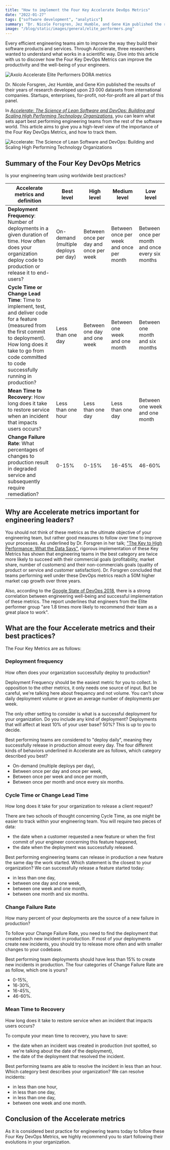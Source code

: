 ```yaml
---
title: "How to implement the Four Key Accelerate DevOps Metrics"
date: "2022-01-27"
tags: ["software development", "analytics"]
summary: "Dr. Nicole Forsgren, Jez Humble, and Gene Kim published the results of their years of research developed upon 23 000 datasets from international companies. Startups, enterprises, for-profit, not-for-profit are all part of this panel. "
image: "/blog/static/images/general/elite_performers.png"
---
```


<!-- Other title? Why are the Accelerate Four Key DevOps Metrics important and how to track them? -->

Every efficient engineering teams aim to improve the way they build their software products and services. Through Accelerate, three researchers wanted to understand what works in a scientific way.
Dive into this article with us to discover how the Four Key DevOps Metrics can improve the productivity and the well-being of your engineers.

<div
  style={{
    display: "flex",
    justifyContent: "center",
    alignItems: "center",
    flexDirection: "column",
    borderRadius: "0.5rem",
  }}
>
  <Image
    width={550}
    height={366}
    className="rounded-xl"
    src="/blog/static/images/general/elite_performers.png"
    alt="Axolo Accelerate Elite Performers DORA metrics"
  />
</div>

Dr. Nicole Forsgren, Jez Humble, and Gene Kim published the results of their years of research developed upon 23 000 datasets from international companies. Startups, enterprises, for-profit, not-for-profit are all part of this panel.

In <u>_Accelerate: The Science of Lean Software and DevOps: Building and Scaling High Performing Technology Organizations_</u>, you can learn what sets apart best performing engineering teams from the rest of the software world. This article aims to give you a high-level view of the importance of the Four Key DevOps Metrics, and how to track them.

<div
  style={{
    display: "flex",
    justifyContent: "center",
    alignItems: "center",
    flexDirection: "column",
  }}
>
  <Image
    width={250}
    height={250}
    src="https://axolo.s3.eu-west-3.amazonaws.com/communication/blog/book_accelerate.jpg"
    alt="Accelerate: The Science of Lean Software and DevOps: Building and Scaling High Performing Technology Organizations"
  />
</div>

## Summary of the Four Key DevOps Metrics

Is your engineering team using worldwide best practices?

| **Accelerate metrics and definition**                                                                                                                                                                                                   | **Best level**                       | **High level**                         | **Medium level**                         | **Low level**                                    |
| --------------------------------------------------------------------------------------------------------------------------------------------------------------------------------------------------------------------------------------- | ------------------------------------ | -------------------------------------- | ---------------------------------------- | ------------------------------------------------ |
| **Deployment Frequency**: Number of deployments in a given duration of time. How often does your organization deploy code to production or release it to end-users?                                                                     | On-demand (multiple deploys per day) | Between once per day and once per week | Between once per week and once per month | Between once per month and once every six months |
| **Cycle Time or Change Lead Time**: Time to implement, test, and deliver code for a feature (measured from the first commit to deployment). How long does it take to go from code committed to code successfully running in production? | Less than one day                    | Between one day and one week           | Between one week and one month           | Between one month and six months                 |
| **Mean Time to Recovery**: How long does it take to restore service when an incident that impacts users occurs?                                                                                                                         | Less than one hour                   | Less than one day                      | Less than one day                        | Between one week and one month                   |
| **Change Failure Rate**: What percentages of changes to production result in degraded service and subsequently require remediation?                                                                                                     | 0-15%                                | 0-15%                                  | 16-45%                                   | 46-60%                                           |

## Why are Accelerate metrics important for engineering leaders?

You should not think of these metrics as the ultimate objective of your engineering team, but rather good measures to follow over time to improve your processes. As underlined by Dr. Forsgren in her talk; <a target="_blank" rel="noopener noreferrer nofollow" href="https://www.youtube.com/watch?v=RBuPlMTXuFc">"The Key to High Performance: What the Data Says"</a>, rigorous implementation of these Key Metrics has shown that engineering teams in the best category are twice more likely to succeed with their commercial goals (profitability, market share, number of customers) and their non-commercials goals (quality of product or service and customer satisfaction). Dr. Forsgren concluded that teams performing well under these DevOps metrics reach a 50M higher market cap growth over three years.

Also, according to the <a target="_blank" rel="noopener noreferrer nofollow" href="https://services.google.com/fh/files/misc/state-of-devops-2018.pdf">Google State of DevOps 2018</a>, there is a strong correlation between engineering well-being and successful implementation of these metrics. The report underlines that engineers from the Elite performer group "are 1.8 times more likely to recommend their team as a great place to work".

## What are the four Accelerate metrics and their best practices?

The Four Key Metrics are as follows:

### Deployment frequency

How often does your organization successfully deploy to production?

Deployment Frequency should be the easiest metric for you to collect. In opposition to the other metrics, it only needs one source of input. But be careful, we're talking here about frequency and not volume. You can't show daily deployment volume or grave an average number of deployments per week.

The only other setting to consider is what is a successful deployment for your organization. Do you include any kind of deployment? Deployments that will affect at least 10% of your user base? 50%? This is up to you to decide.

Best performing teams are considered to "deploy daily", meaning they successfully release in production almost every day. The four different kinds of behaviors underlined in Accelerate are as follows, which category described you best?

- On-demand (multiple deploys per day),
- Between once per day and once per week,
- Between once per week and once per month,
- Between once per month and once every six months.

### Cycle Time or Change Lead Time

How long does it take for your organization to release a client request?

There are two schools of thought concerning Cycle Time, as one might be easier to track within your engineering team. You will require two pieces of data:

- the date when a customer requested a new feature or when the first commit of your engineer concerning this feature happened,
- the date when the deployment was successfully released.

Best performing engineering teams can release in production a new feature the same day the work started. Which statement is the closest to your organization? We can successfully release a feature started today:

- in less than one day,
- between one day and one week,
- between one week and one month,
- between one month and six months.

### Change Failure Rate

How many percent of your deployments are the source of a new failure in production?

To follow your Change Failure Rate, you need to find the deployment that created each new incident in production. If most of your deployments create new incidents, you should try to release more often and with smaller changes to your codebase.

Best performing team deployments should have less than 15% to create new incidents in production. The four categories of Change Failure Rate are as follow, which one is yours?

- 0-15%,
- 16-30%,
- 16-45%,
- 46-60%.

### Mean Time to Recovery

How long does it take to restore service when an incident that impacts users occurs?

To compute your mean time to recovery, you have to save:

- the date when an incident was created in production (not spotted, so we're talking about the date of the deployment),
- the date of the deployment that resolved the incident.

Best performing teams are able to resolve the incident in less than an hour. Which category best describes your organization? We can resolve incidents:

- in less than one hour,
- in less than one day,
- in less than one day,
- between one week and one month.

## Conclusion of the Accelerate metrics

As it is considered best practice for engineering teams today to follow these Four Key DevOps Metrics, we highly recommend you to start following their evolutions in your organization.

<CTABanner type="learn" />

<!-- ## How to measure them? We will redirect to our top engineering analytic software when it will be live -->

